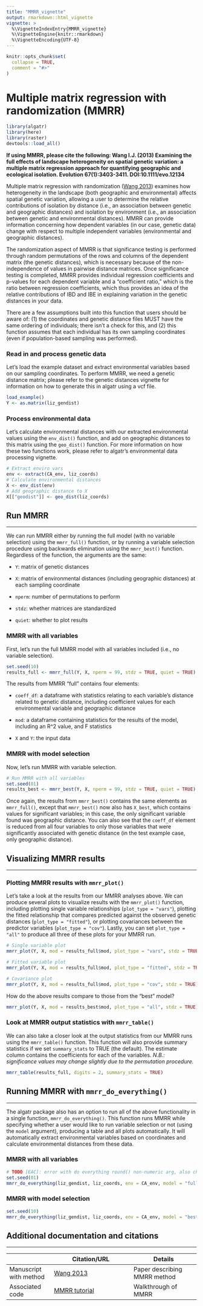 ```yaml
---
title: "MMRR_vignette"
output: rmarkdown::html_vignette
vignette: >
  %\VignetteIndexEntry{MMRR_vignette}
  %\VignetteEngine{knitr::rmarkdown}
  %\VignetteEncoding{UTF-8}
---
```


```r
knitr::opts_chunk$set(
  collapse = TRUE,
  comment = "#>"
)
```

# Multiple matrix regression with randomization (MMRR)

```r
library(algatr)
library(here)
library(raster)
devtools::load_all()
```

**If using MMRR, please cite the following: Wang I.J. (2013) Examining the full effects of landscape heterogeneity on spatial genetic variation: a multiple matrix regression approach for quantifying geographic and ecological isolation. Evolution 67(1):3403-3411. DOI:10.1111/evo.12134**

Multiple matrix regression with randomization ([Wang 2013](https://onlinelibrary.wiley.com/doi/full/10.1111/evo.12134)) examines how heterogeneity in the landscape (both geographic and environmental) affects spatial genetic variation, allowing a user to determine the relative contributions of isolation by distance (i.e., an association between genetic and geographic distances) and isolation by environment (i.e., an association between genetic and environmental distances). MMRR can provide information concerning how dependent variables (in our case, genetic data) change with respect to multiple independent variables (environmental and geographic distances).

The randomization aspect of MMRR is that significance testing is performed through random permutations of the rows and columns of the dependent matrix (the genetic distances), which is necessary because of the non-independence of values in pairwise distance matrices. Once significance testing is completed, MMRR provides individual regression coefficients and p-values for each dependent variable and a "coefficient ratio," which is the ratio between regression coefficients, which thus provides an idea of the relative contributions of IBD and IBE in explaining variation in the genetic distances in your data.

There are a few assumptions built into this function that users should be aware of: (1) the coordinates and genetic distance files MUST have the same ordering of individuals; there isn't a check for this, and (2) this function assumes that each individual has its own sampling coordinates (even if population-based sampling was performed).

### Read in and process genetic data

Let's load the example dataset and extract environmental variables based on our sampling coordinates. To perform MMRR, we need a genetic distance matrix; please refer to the genetic distances vignette for information on how to generate this in algatr using a vcf file.

```r
load_example()
Y <- as.matrix(liz_gendist)
```

### Process environmental data

Let's calculate environmental distances with our extracted environmental values using the `env_dist()` function, and add on geographic distances to this matrix using the `geo_dist()` function. For more information on how these two functions work, please refer to algatr's environmental data processing vignette.

```r
# Extract enviro vars
env <- extract(CA_env, liz_coords)
# Calculate environmental distances
X <- env_dist(env)
# Add geographic distance to X
X[["geodist"]] <- geo_dist(liz_coords)
```

## Run MMRR

------------------------------------------------------------------------

We can run MMRR either by running the full model (with no variable selection) using the `mmrr_full()` function, or by running a variable selection procedure using backwards elimination using the `mmrr_best()` function. Regardless of the function, the arguments are the same:

-   `Y`: matrix of genetic distances

-   `X`: matrix of environmental distances (including geographic distances) at each sampling coordinate

-   `nperm`: number of permutations to perform

-   `stdz`: whether matrices are standardized

-   `quiet`: whether to plot results

### MMRR with all variables

First, let's run the full MMRR model with all variables included (i.e., no variable selection).

```r
set.seed(10)
results_full <- mmrr_full(Y, X, nperm = 99, stdz = TRUE, quiet = TRUE)
```

The results from MMRR "full" contains four elements:

-   `coeff_df`: a dataframe with statistics relating to each variable's distance related to genetic distance, including coefficient values for each environmental variable and geographic distance

-   `mod`: a dataframe containing statistics for the results of the model, including an R\^2 value, and F statistics

-   `X` and `Y`: the input data

### MMRR with model selection

Now, let's run MMRR with variable selection.

```r
# Run MMRR with all variables
set.seed(01)
results_best <- mmrr_best(Y, X, nperm = 99, stdz = TRUE, quiet = TRUE)
```

Once again, the results from `mmrr_best()` contains the same elements as `mmrr_full()`, except that `mmrr_best()` now also has `X_best`, which contains values for significant variables; in this case, the only significant variable found was geographic distance. You can also see that the `coeff_df` element is reduced from all four variables to only those variables that were significantly associated with genetic distance (in the test example case, only geographic distance).

## Visualizing MMRR results

------------------------------------------------------------------------

### Plotting MMRR results with `mmrr_plot()`

Let's take a look at the results from our MMRR analyses above. We can produce several plots to visualize results with the `mmrr_plot()` function, including plotting single variable relationships (`plot_type = "vars"`), plotting the fitted relationship that compares predicted against the observed genetic distances (`plot_type = "fitted"`), or plotting covariances between the predictor variables (`plot_type = "cov"`). Lastly, you can set `plot_type = "all"` to produce all three of these plots for your MMRR run.

```r
# Single variable plot
mmrr_plot(Y, X, mod = results_full$mod, plot_type = "vars", stdz = TRUE)
```

```r
# Fitted variable plot
mmrr_plot(Y, X, mod = results_full$mod, plot_type = "fitted", stdz = TRUE)
```

```r
# Covariance plot
mmrr_plot(Y, X, mod = results_full$mod, plot_type = "cov", stdz = TRUE)
```

How do the above results compare to those from the "best" model?

```r
mmrr_plot(Y, X, mod = results_best$mod, plot_type = "all", stdz = TRUE)
```

### Look at MMRR output statistics with `mmrr_table()`

We can also take a closer look at the output statistics from our MMRR runs using the `mmrr_table()` function. This function will also provide summary statistics if we set `summary_stats` to TRUE (the default). The estimate column contains the coefficients for each of the variables. *N.B.: significance values may change slightly due to the permutation procedure.*

```r
mmrr_table(results_full, digits = 2, summary_stats = TRUE)
```

## Running MMRR with `mmrr_do_everything()`

------------------------------------------------------------------------

The algatr package also has an option to run all of the above functionality in a single function, `mmrr_do_everything()`. This function runs MMRR while specifying whether a user would like to run variable selection or not (using the `model` argument), producing a table and all plots automatically. It will automatically extract environmental variables based on coordinates and calculate environmental distances from these data.

### MMRR with all variables

```r
# TODO [EAC]: error with do everything round() non-numeric arg, also check env
set.seed(01)
mmrr_do_everything(liz_gendist, liz_coords, env = CA_env, model = "full")
```

### MMRR with model selection

```r
set.seed(10)
mmrr_do_everything(liz_gendist, liz_coords, env = CA_env, model = "best", nperm = 100)
```

## Additional documentation and citations

------------------------------------------------------------------------

|                        | Citation/URL                                                                                     | Details                      |
|-----------------|------------------------------|-------------------------|
| Manuscript with method |  [Wang 2013](https://onlinelibrary.wiley.com/doi/full/10.1111/evo.12134)                         | Paper describing MMRR method |
| Associated code        | [MMRR tutorial](https://nature.berkeley.edu/wanglab/wp-content/uploads/2019/09/MMRRtutorial.zip) | Walkthrough of MMRR          |
